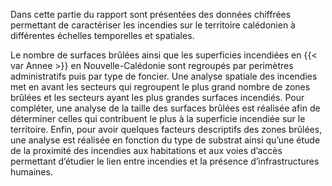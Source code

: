 Dans cette partie du rapport sont présentées des données chiffrées permettant de caractériser les incendies sur le territoire calédonien à différentes échelles temporelles et spatiales.

Le nombre de surfaces brûlées ainsi que les superficies incendiées en {{<  var Annee >}} en Nouvelle-Calédonie sont regroupés par perimètres administratifs puis par type de foncier. Une analyse spatiale des incendies met en avant les secteurs qui regroupent le plus grand nombre de zones brûlées et les secteurs ayant les plus grandes surfaces incendiés. Pour compléter, une analyse de la taille des surfaces brûlées est réalisée afin de déterminer celles qui contribuent le plus à la superficie incendiée sur le territoire. Enfin, pour avoir quelques facteurs descriptifs des zones brûlées, une analyse est réalisée en fonction du type de substrat ainsi qu’une étude de la proximité des incendies aux habitations et aux voies d’accès permettant d’étudier le lien entre incendies et la présence d’infrastructures humaines.
